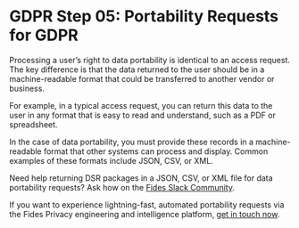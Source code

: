 
# GDPR Step 05: Portability Requests for GDPR

Processing a user’s right to data portability is identical to an access request. The key difference is that the data returned to the user should be in a machine-readable format that could be transferred to another vendor or business.

For example, in a typical access request, you can return this data to the user in any format that is easy to read and understand, such as a PDF or spreadsheet.

In the case of data portability, you must provide these records in a machine-readable format that other systems can process and display. Common examples of these formats include JSON, CSV, or XML.

<Callout> Need help returning DSR packages in a JSON, CSV, or XML file for data portability requests? Ask how on the [Fides Slack Community](https://fid.es/join-slack). </Callout>

If you want to experience lightning-fast, automated portability requests via the Fides Privacy engineering and intelligence platform, [get in touch now](https://ethyca.com/book-demo?utm_source=docs-site).
